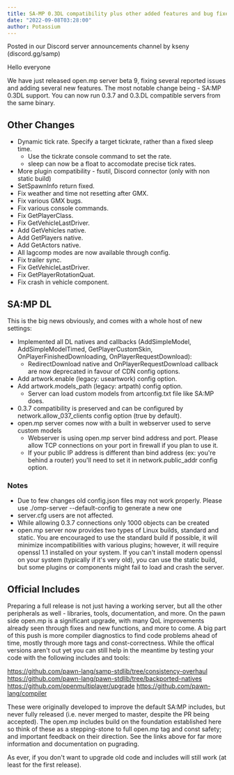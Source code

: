 ```yaml
---
title: SA-MP 0.3DL compatibility plus other added features and bug fixes - SERVER BETA RELEASE 9
date: "2022-09-08T03:28:00"
author: Potassium
---
```


Posted in our Discord server announcements channel by kseny (discord.gg/samp)

Hello everyone

We have just released open.mp server beta 9, fixing several reported issues and adding several new features. 
The most notable change being - SA:MP 0.3DL support. 
You can now run 0.3.7 and 0.3.DL compatible servers from the same binary.

Other Changes
-------------

- Dynamic tick rate.  Specify a target tickrate, rather than a fixed sleep time.
    * Use the tickrate console command to set the rate.
    * sleep can now be a float to accomodate precise tick rates.
- More plugin compatibility - fsutil, Discord connector (only with non static build)
- SetSpawnInfo return fixed.
- Fix weather and time not resetting after GMX.
- Fix various GMX bugs.
- Fix various console commands.
- Fix GetPlayerClass.
- Fix GetVehicleLastDriver.
- Add GetVehicles native.
- Add GetPlayers native.
- Add GetActors native.
- All lagcomp modes are now available through config.
- Fix trailer sync.
- Fix GetVehicleLastDriver.
- Fix GetPlayerRotationQuat.
- Fix crash in vehicle component.

 SA:MP DL
----------

This is the big news obviously, and comes with a whole host of new settings:

- Implemented all DL natives and callbacks (AddSimpleModel, AddSimpleModelTimed, GetPlayerCustomSkin, OnPlayerFinishedDownloading, OnPlayerRequestDownload):
    * RedirectDownload native and OnPlayerRequestDownload callback are now deprecated in favour of CDN config options.
- Add artwork.enable (legacy: useartwork) config option.
- Add artwork.models_path (legacy: artpath) config option.
    * Server can load custom models from artconfig.txt file like SA:MP does.
- 0.3.7 compatibility is preserved and can be configured by network.allow_037_clients config option (true by default).
- open.mp server comes now with a built in webserver used to serve custom models
    * Webserver is using open.mp server bind address and port. Please allow TCP connections on your port in firewall if you plan to use it.
    * If your public IP address is different than bind address (ex: you're behind a router) you'll need to set it in network.public_addr config option.
    
    
### Notes

- Due to few changes old config.json files may not work properly. Please use ./omp-server --default-config to generate a new one
- server.cfg users are not affected.
- While allowing 0.3.7 connections only 1000 objects can be created
- open.mp server now provides two types of Linux builds, standard and static. You are encouraged to use the standard build if possible, it will minimize incompatibilities with various plugins; however, it will require openssl 1.1 installed on your system. If you can't install modern openssl on your system (typically if it's very old), you can use the static build, but some plugins or components might fail to load and crash the server.


 Official Includes
-------------------

Preparing a full release is not just having a working server, but all the other peripherals as well - libraries, tools, documentation, and more.  On the pawn side open.mp is a significant upgrade, with many QoL improvements already seen through fixes and new functions, and more to come.  A big part of this push is more compiler diagnostics to find code problems ahead of time, mostly through more tags and const-correctness.  While the offical versions aren't out yet you can still help in the meantime by testing your code with the following includes and tools:

https://github.com/pawn-lang/samp-stdlib/tree/consistency-overhaul
https://github.com/pawn-lang/pawn-stdlib/tree/backported-natives
https://github.com/openmultiplayer/upgrade
https://github.com/pawn-lang/compiler

These were originally developed to improve the default SA:MP includes, but never fully released (i.e. never merged to master, despite the PR being accepted).  The open.mp includes build on the foundation established here so think of these as a stepping-stone to full open.mp tag and const safety; and important feedback on their direction.  See the links above for far more information and documentation on pugrading.

As ever, if you don't want to upgrade old code and includes will still work (at least for the first release).
